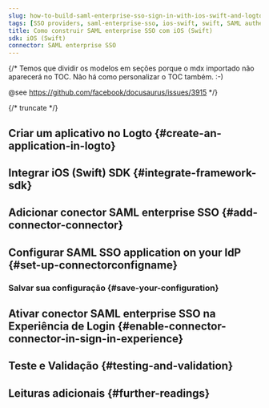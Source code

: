 ```yaml
---
slug: how-to-build-saml-enterprise-sso-sign-in-with-ios-swift-and-logto
tags: [SSO providers, saml-enterprise-sso, ios-swift, swift, SAML authentication, enterprise login, SSO login]
title: Como construir SAML enterprise SSO com iOS (Swift)
sdk: iOS (Swift)
connector: SAML enterprise SSO
---
```


{/*
  Temos que dividir os modelos em seções porque o mdx importado não aparecerá no TOC.
  Não há como personalizar o TOC também. :-)

  @see https://github.com/facebook/docusaurus/issues/3915
*/}




{/* truncate */}

<Intro connector={connector} sdk="iOS (Swift)" link="https://developer.apple.com/ios" />

## Criar um aplicativo no Logto \{#create-an-application-in-logto}

<CreateApplication type="Native app" framework="iOS (Swift)" />

## Integrar iOS (Swift) SDK \{#integrate-framework-sdk}

<IntegrateSdk />

## Adicionar conector SAML enterprise SSO \{#add-connector-connector}

<AddSsoConnector framework="iOS (Swift)" />

## Configurar SAML SSO application on your IdP \{#set-up-connectorconfigname}

<ConnectorGuide />

### Salvar sua configuração \{#save-your-configuration}

<SaveYourConfiguration connector={connector} />

## Ativar conector SAML enterprise SSO na Experiência de Login \{#enable-connector-connector-in-sign-in-experience}

<EnableSsoConnector />

## Teste e Validação \{#testing-and-validation}

<TestingAndValidation connector={connector} sdk="iOS (Swift)" />

## Leituras adicionais \{#further-readings}

<FurtherReadings />